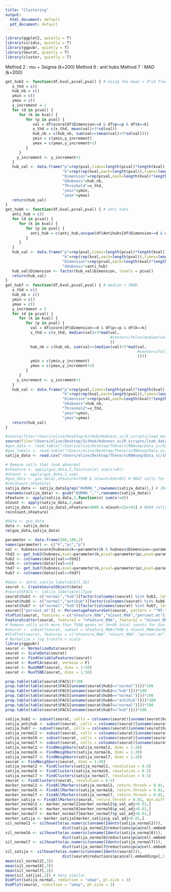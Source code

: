 ```yaml
---
title: "Clustering"
output:
  html_document: default
  pdf_document: default
---
```


```r
library(ggplot2, quietly = T)
library(viridis, quietly = T)
library(ggpubr, quietly = T)
library(Seurat, quietly = T)
library(cluster, quietly = T)
```

Method 2 : mu + 3sigma (k=200)
Method 6 : anti hubs
Method 7 : MAD (k=200)

```r
get_hub2 <- function(df,kval,pcval,pval) { # Using the mean + 3*sd from Tomasev
   x_thd = c()
   hub_nb = c()
   ymin = c()
   ymax = c()
   y_increment = 1
   for (d in pcval) {
      for (k in kval) {
         for (p in pval) {
            val = df$score[df$Dimension==d & df$p==p & df$k==k]
            x_thd = c(x_thd, mean(val)+3*sd(val))
            hub_nb = c(hub_nb, sum(val>=(mean(val)+3*sd(val))))
            ymin = c(ymin,y_increment)
            ymax = c(ymax,y_increment+1)
         }
      }
     y_increment <- y_increment+1
   }
   hub_val <- data.frame("p"=rep(pval,times=length(pcval)*length(kval)),
                         "k"=rep(rep(kval,each=length(pval)),times=length(pcval)),
                         "Dimension"=rep(pcval,each=length(kval)*length(pval)),
                         "GHubness"=hub_nb,
                         "Threshold"=x_thd,
                         "ymin"=ymin,
                         "ymax"=ymax)
   return(hub_val)
}
get_hub6 <- function(df,kval,pcval,pval) { # anti hubs
   anti_hub = c()
   for (d in pcval) {
      for (k in kval) {
         for (p in pval) {
           anti_hub = c(anti_hub,unique(df$Antihubs[df$Dimension==d & df$p==p & df$k==k]))
         }
      }
   }
   hub_val <- data.frame("p"=rep(pval,times=length(pcval)*length(kval)),
                         "k"=rep(rep(kval,each=length(pval)),times=length(pcval)),
                         "Dimension"=rep(pcval,each=length(kval)*length(pval)),
                         "GHubness"=anti_hub)
   hub_val$Dimension <- factor(hub_val$Dimension, levels = pcval)
   return(hub_val)
}
get_hub7 <- function(df,kval,pcval,pval) { # median + 3MAD
   x_thd = c()
   hub_nb = c()
   ymin = c()
   ymax = c()
   y_increment = 1
   for (d in pcval) {
      for (k in kval) {
         for (p in pval) {
           val = df$score[df$Dimension==d & df$p==p & df$k==k]
           x_thd = c(x_thd, median(val)+3*mad(val,
                                              #center=ifelse(median(val)!=0,median(val),1)
                                              ))
           hub_nb = c(hub_nb, sum(val>=(median(val)+3*mad(val,
                                                          #center=ifelse(median(val)!=0,median(val),1)
                                                          ))))
           ymin = c(ymin,y_increment)
           ymax = c(ymax,y_increment+1)
         }
      }
     y_increment <- y_increment+1
   }
   hub_val <- data.frame("p"=rep(pval,times=length(pcval)*length(kval)),
                         "k"=rep(rep(kval,each=length(pval)),times=length(pcval)),
                         "Dimension"=rep(pcval,each=length(kval)*length(pval)),
                         "GHubness"=hub_nb,
                         "Threshold"=x_thd,
                         "ymin"=ymin,
                         "ymax"=ymax)
   return(hub_val)
}
```

```r
#source(file="/Users/elise/Desktop/GitHub/Hubness_sc/R_scripts/load_data/hubness_load_write_data_Guo.R")
source(file="/Users/elise/Desktop/GitHub/Hubness_sc/R_scripts/load_data/hubness_load_write_data_Satija.R")
#guo_data <- read.table("/Users/elise/Desktop/Thèse/scRNAseq/Data_sc/Guo_lung_2018/GSE99254_NSCLC.TCell.S9055.count.labeled.txt")
#guo_labels <- read.table("/Users/elise/Desktop/Thèse/scRNAseq/Data_sc/Guo_lung_2018/Dataset-2019-01-22.csv",sep=";",header = T)
satija_data <- read.csv("/Users/elise/Desktop/Thèse/scRNAseq/Data_sc/10x/GSE100866_CBMC_8K_13AB_10X-RNA_umi.csv", row.names = 1)

# Remove cells that look abnormal
#nFeature <- apply(guo_data,2,function(x) sum(x!=0))
#nCount <- apply(guo_data,2,sum)
#guo_data <- guo_data[,nFeature<7500 & nCount<35e+05] # 9047 cells for Guo
#rm(nCount,nFeature)
satija_data <- satija_data[grep("HUMAN_",rownames(satija_data)),] # 20400 genes
rownames(satija_data) <- gsub("HUMAN_","",rownames(satija_data))
nFeature <- apply(satija_data,2,function(x) sum(x!=0))
nCount <- apply(satija_data,2,sum)
satija_data <- satija_data[,nFeature<4000 & nCount<15e+03] # 8604 cells for Satija
rm(nCount,nFeature)

#data <- guo_data
data <- satija_data
rm(guo_data,satija_data)
```

```r
parameter <- data.frame(200,100,2)
names(parameter) <- c("k","pc","p")
val <- hubness$score[hubness$k==parameter$k & hubness$Dimension==parameter$pc & hubness$p==parameter$p]
thd2 <- get_hub2(hubness,kval=parameter$k,pcval=parameter$pc,pval=parameter$p)$Threshold
hub2 <- colnames(data)[val>=thd2]
hub6 <- colnames(data)[val==0]
thd7 <- get_hub7(hubness,kval=parameter$k,pcval=parameter$pc,pval=parameter$p)$Threshold
hub7 <- colnames(data)[val>=thd7]
```

```r
#data <- data[,satija_labels$Cell.ID]
seurat <- CreateSeuratObject(data)
#seurat$FACS <- satija_labels$cellType
seurat$hub2 <- c("normal","hub")[factor(colnames(seurat) %in% hub2, levels = c("FALSE","TRUE"))]
seurat$hub6 <- c("normal","antihub")[factor(colnames(seurat) %in% hub6, levels = c("FALSE","TRUE"))]
seurat$hub7 <- c("normal","hub")[factor(colnames(seurat) %in% hub7, levels = c("FALSE","TRUE"))]
seurat[["percent.mt"]] <- PercentageFeatureSet(seurat, pattern = "^MT-")
VlnPlot(seurat, features = c("nFeature_RNA","nCount_RNA","percent.mt"))
FeatureScatter(seurat, feature1 = "nFeature_RNA", feature2 = "nCount_RNA")
# Remove cells with more than 7500 genes or 3e+06 total counts for Guo
#seurat <- subset(seurat, subset = nFeature_RNA<7500 & nCount_RNA<3e+06) # 9047 cells
#VlnPlot(seurat, features = c("nFeature_RNA","nCount_RNA","percent.mt"))
# Normalize + log transfo + scale
library(ggpubr)
seurat <- NormalizeData(seurat)
seurat <- ScaleData(seurat)
seurat <- FindVariableFeatures(seurat)
seurat <- RunPCA(seurat, verbose = F)
seurat <- RunUMAP(seurat, dims = 1:50)
seurat <- RunTSNE(seurat, dims = 1:50)
```

```r
prop.table(table(seurat$FACS))*100
prop.table(table(seurat$FACS[unname(seurat$hub2=="normal")]))*100
prop.table(table(seurat$FACS[unname(seurat$hub2=="hub")]))*100
prop.table(table(seurat$FACS[unname(seurat$hub6=="normal")]))*100
prop.table(table(seurat$FACS[unname(seurat$hub6=="antihub")]))*100
prop.table(table(seurat$FACS[unname(seurat$hub7=="normal")]))*100
prop.table(table(seurat$FACS[unname(seurat$hub7=="hub")]))*100

satija_hub2 <- subset(seurat, cells = colnames(seurat)[unname(seurat$hub2=="hub")])
satija_antihub <- subset(seurat, cells = colnames(seurat)[unname(seurat$hub6=="antihub")])
satija_hub7 <- subset(seurat, cells = colnames(seurat)[unname(seurat$hub7=="hub")])
satija_normal2 <- subset(seurat, cells = colnames(seurat)[unname(seurat$hub2=="normal")])
satija_normal6 <- subset(seurat, cells = colnames(seurat)[unname(seurat$hub6=="normal")])
satija_normal7 <- subset(seurat, cells = colnames(seurat)[unname(seurat$hub7=="normal")])
satija_normal2 <- FindNeighbors(satija_normal2, dims = 1:20)
satija_normal6 <- FindNeighbors(satija_normal6, dims = 1:20)
satija_normal7 <- FindNeighbors(satija_normal7, dims = 1:20)
seurat <- FindNeighbors(seurat, dims = 1:20)
satija_normal2 <- FindClusters(satija_normal2, resolution = 0.5)
satija_normal6 <- FindClusters(satija_normal6, resolution = 0.5)
satija_normal7 <- FindClusters(satija_normal7, resolution = 0.5)
seurat <- FindClusters(seurat, resolution = 0.5)
marker_normal2 <- FindAllMarkers(satija_normal2, return.thresh = 0.01, min.diff.pct = 0.15)
marker_normal6 <- FindAllMarkers(satija_normal6, return.thresh = 0.01, min.diff.pct = 0.15)
marker_normal7 <- FindAllMarkers(satija_normal7, return.thresh = 0.01, min.diff.pct = 0.15)
marker_satija <- FindAllMarkers(seurat, return.thresh = 0.01, min.diff.pct = 0.15)
marker_normal2 <- marker_normal2[marker_normal2$p_val_adj<0.01,]
marker_normal6 <- marker_normal6[marker_normal6$p_val_adj<0.01,]
marker_normal7 <- marker_normal7[marker_normal7$p_val_adj<0.01,]
marker_satija <- marker_satija[marker_satija$p_val_adj<0.01,]
sil_normal2 <- silhouette(as.numeric(unname(Idents(satija_normal2))),
                         dist(satija_normal2@reductions$pca@cell.embeddings[,1:20]))
sil_normal6 <- silhouette(as.numeric(unname(Idents(satija_normal6))),
                         dist(satija_normal6@reductions$pca@cell.embeddings[,1:20]))
sil_normal7 <- silhouette(as.numeric(unname(Idents(satija_normal7))),
                         dist(satija_normal7@reductions$pca@cell.embeddings[,1:20]))
sil_satija <- silhouette(as.numeric(unname(Idents(seurat))),
                         dist(seurat@reductions$pca@cell.embeddings[,1:20]))
mean(sil_normal2[,3])
mean(sil_normal6[,3])
mean(sil_normal7[,3])
mean(sil_satija[,3]) # Very similar
DimPlot(satija_normal, reduction = "umap", pt.size = 3)
DimPlot(seurat, reduction = "umap", pt.size = 3)
```
